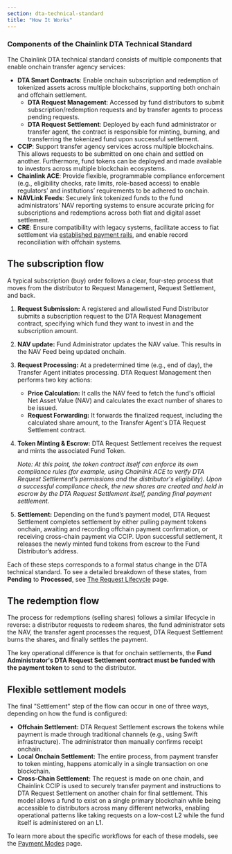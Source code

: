 ```yaml
---
section: dta-technical-standard
title: "How It Works"
---
```



### Components of the Chainlink DTA Technical Standard

The Chainlink DTA technical standard consists of multiple components that enable onchain transfer agency services:

- **DTA Smart Contracts**: Enable onchain subscription and redemption of tokenized assets across multiple blockchains, supporting both onchain and offchain settlement.
  - **DTA Request Management**: Accessed by fund distributors to submit subscription/redemption requests and by transfer agents to process pending requests.
  - **DTA Request Settlement**: Deployed by each fund administrator or transfer agent, the contract is responsible for minting, burning, and transferring the tokenized fund upon successful settlement.
- **CCIP**: Support transfer agency services across multiple blockchains. This allows requests to be submitted on one chain and settled on another. Furthermore, fund tokens can be deployed and made available to investors across multiple blockchain ecosystems.
- **Chainlink ACE**: Provide flexible, programmable compliance enforcement (e.g., eligibility checks, rate limits, role-based access) to enable regulators’ and institutions’ requirements to be adhered to onchain.
- **NAVLink Feeds**: Securely link tokenized funds to the fund administrators’ NAV reporting systems to ensure accurate pricing for subscriptions and redemptions across both fiat and digital asset settlement.
- **CRE**: Ensure compatibility with legacy systems, facilitate access to fiat settlement via [established payment rails](https://www.swift.com/news-events/press-releases/swift-ubs-asset-management-and-chainlink-successfully-complete-innovative-pilot-bridge-tokenized-assets-existing-payment-systems), and enable record reconciliation with offchain systems.

## The subscription flow

A typical subscription (buy) order follows a clear, four-step process that moves from the distributor to Request Management, Request Settlement, and back.

<ClickToZoom
  src="/images/DTA/subscription-flow.png"
  caption="High-level overview of the DTA contract interactions for a typical subscription flow."
/>

1. **Request Submission:** A registered and allowlisted Fund Distributor submits a subscription request to the DTA Request Management contract, specifying which fund they want to invest in and the subscription amount.

1. **NAV update:** Fund Administrator updates the NAV value. This results in the NAV Feed being updated onchain.

1. **Request Processing:** At a predetermined time (e.g., end of day), the Transfer Agent initiates processing. DTA Request Management then performs two key actions:
   - **Price Calculation:** It calls the NAV feed to fetch the fund's official Net Asset Value (NAV) and calculates the exact number of shares to be issued.
   - **Request Forwarding:** It forwards the finalized request, including the calculated share amount, to the Transfer Agent's DTA Request Settlement contract.

1. **Token Minting & Escrow:** DTA Request Settlement receives the request and mints the associated Fund Token.

   _Note: At this point, the token contract itself can enforce its own compliance rules (for example, using Chainlink ACE to verify DTA Request Settlement’s permissions and the distributor's eligibility). Upon a successful compliance check, the new shares are created and held in escrow by the DTA Request Settlement itself, pending final payment settlement._

1. **Settlement:** Depending on the fund’s payment model, DTA Request Settlement completes settlement by either pulling payment tokens onchain, awaiting and recording offchain payment confirmation, or receiving cross-chain payment via CCIP. Upon successful settlement, it releases the newly minted fund tokens from escrow to the Fund Distributor’s address.

Each of these steps corresponds to a formal status change in the DTA technical standard. To see a detailed breakdown of these states, from **Pending** to **Processed**, see [The Request Lifecycle](/dta-technical-standard/concepts/request-lifecycle) page.

## The redemption flow

The process for redemptions (selling shares) follows a similar lifecycle in reverse: a distributor requests to redeem shares, the fund administrator sets the NAV, the transfer agent processes the request, DTA Request Settlement burns the shares, and finally settles the payment.

The key operational difference is that for onchain settlements, the **Fund Administrator's DTA Request Settlement contract must be funded with the payment token** to send to the distributor.

## Flexible settlement models

The final "Settlement" step of the flow can occur in one of three ways, depending on how the fund is configured:

- **Offchain Settlement:** DTA Request Settlement escrows the tokens while payment is made through traditional channels (e.g., using Swift infrastructure). The administrator then manually confirms receipt onchain.
- **Local Onchain Settlement:** The entire process, from payment transfer to token minting, happens atomically in a single transaction on one blockchain.
- **Cross-Chain Settlement:** The request is made on one chain, and Chainlink CCIP is used to securely transfer payment and instructions to DTA Request Settlement on another chain for final settlement. This model allows a fund to exist on a single primary blockchain while being accessible to distributors across many different networks, enabling operational patterns like taking requests on a low-cost L2 while the fund itself is administered on an L1.

To learn more about the specific workflows for each of these models, see the [Payment Modes](/dta-technical-standard/concepts/payment-modes) page.
